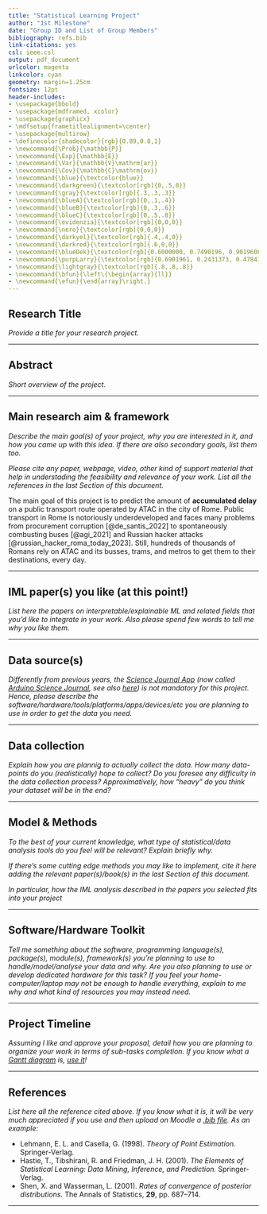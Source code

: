 ```yaml
---
title: "Statistical Learning Project"
author: "1st Milestone"
date: "Group ID and List of Group Members"
bibliography: refs.bib
link-citations: yes
csl: ieee.csl
output: pdf_document
urlcolor: magenta
linkcolor: cyan
geometry: margin=1.25cm
fontsize: 12pt
header-includes:
- \usepackage{bbold}
- \usepackage{mdframed, xcolor}
- \usepackage{graphicx}
- \mdfsetup{frametitlealignment=\center}
- \usepackage{multirow}
- \definecolor{shadecolor}{rgb}{0.89,0.8,1}
- \newcommand{\Prob}{\mathbb{P}}
- \newcommand{\Exp}{\mathbb{E}}
- \newcommand{\Var}{\mathbb{V}\mathrm{ar}}
- \newcommand{\Cov}{\mathbb{C}\mathrm{ov}}
- \newcommand{\blue}{\textcolor{blue}}
- \newcommand{\darkgreen}{\textcolor[rgb]{0,.5,0}}
- \newcommand{\gray}{\textcolor[rgb]{.3,.3,.3}}
- \newcommand{\blueA}{\textcolor[rgb]{0,.1,.4}}
- \newcommand{\blueB}{\textcolor[rgb]{0,.3,.6}}
- \newcommand{\blueC}{\textcolor[rgb]{0,.5,.8}}
- \newcommand{\evidenzia}{\textcolor[rgb]{0,0,0}}
- \newcommand{\nero}{\textcolor[rgb]{0,0,0}}
- \newcommand{\darkyel}{\textcolor[rgb]{.4,.4,0}}
- \newcommand{\darkred}{\textcolor[rgb]{.6,0,0}}
- \newcommand{\blueDek}{\textcolor[rgb]{0.6000000, 0.7490196, 0.9019608}}
- \newcommand{\purpLarry}{\textcolor[rgb]{0.6901961, 0.2431373, 0.4784314}}
- \newcommand{\lightgray}{\textcolor[rgb]{.8,.8,.8}}
- \newcommand{\bfun}{\left\{\begin{array}{ll}}
- \newcommand{\efun}{\end{array}\right.}
---
```



Research Title
----------
*Provide a title for your research project.*

----------


Abstract
----------
*Short overview of the project.*

----------


Main research aim \& framework
----------
*Describe the main goal(s) of your project, why you are interested in it, 
and how you came up with this idea. If there are also secondary goals, list them too.*

*Please cite any paper, webpage, video, other kind of support material that 
help in understading the feasibility and relevance of your work.
List all the references in the last Section of this document.*

The main goal of this project is to predict the amount of **accumulated delay** on a public transport route operated by ATAC in the city of Rome. Public transport in Rome is notoriously underdeveloped and faces many problems from procurement corruption [@de_santis_2022] to spontaneously combusting buses [@agi_2021] and Russian hacker attacks [@russian_hacker_roma_today_2023]. Still, hundreds of thousands of Romans rely on ATAC and its busses, trams, and metros to get them to their destinations, every day. 

----------

IML paper(s) you like (at this point!)
----------

*List here the papers on interpretable/explainable ML and related fields that you'd like to integrate in your work. Also please spend few words to tell me why you like them.*

-------

Data source(s) 
----------
*Differently from previous years, the [Science Journal App](https://sciencejournal.withgoogle.com/experiments/) (now called [Arduino Science Journal](https://apps.apple.com/us/app/arduino-science-journal/id1518014927), see also [here](https://science-journal.arduino.cc/)) is not mandatory for this project.*
*Hence, please describe the software/hardware/tools/platforms/apps/devices/etc you are planning to use in order to get the data you need.*

----------

Data collection
----------
*Explain how you are plannig to actually collect the data.*
*How many data-points do you (realistically) hope to collect?*
*Do you foresee any difficulty in the data collection process?*
*Approximatively, how "heavy" do you think your dataset will be in the end?*

----------

Model \& Methods
----------
*To the best of your current knowledge, what type of statistical/data analysis tools do you feel will be relevant?*
*Explain briefly why.*

*If there's some cutting edge methods you may like to implement, cite it here adding the relevant paper(s)/book(s) in the last Section of this document.*

*In particular, how the IML analysis described in the papers you selected fits into your project*

----------


Software/Hardware Toolkit
----------
*Tell me something about the software, programming language(s), package(s), module(s), framework(s) you're planning to use to handle/model/analyse your data and why.*
*Are you also planning to use or develop dedicated hardware for this task?*
*If you feel your home-computer/laptop may not be enough to handle everything, explain to me why and what kind of resources you may instead need.*

----------

Project Timeline
----------
*Assuming I like and approve your proposal, detail how you are planning to organize your work in terms of sub-tasks completion.
If you know what a [Gantt diagram](https://en.wikipedia.org/wiki/Gantt_chart) is, [use it](https://plot.ly/r/gantt/)!*

----------


References
----------
*List here all the reference cited above. If you know what it is, it will be very much appreciated if you use and then upload on Moodle a [.bib file](https://rmarkdown.rstudio.com/authoring_bibliographies_and_citations.html#bibliographies).*
*As an example:*

- Lehmann, E. L. and Casella, G. (1998). *Theory of Point Estimation.* Springer-Verlag.
- Hastie, T., Tibshirani, R. and Friedman, J. H. (2001). *The Elements of Statistical Learning: Data Mining, Inference, and Prediction.* Springer-Verlag.
- Shen, X. and Wasserman, L. (2001). *Rates of convergence of posterior distributions.* The Annals of Statistics, **29**, pp. 687--714.

----------
